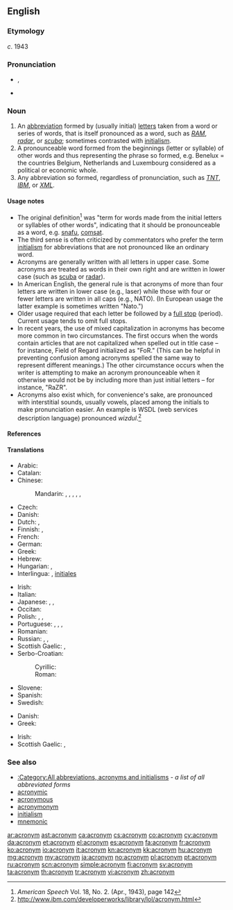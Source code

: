 ==English==

{{wikipedia}}

===Etymology===
<!--From {{term|acro-||tip end, beginning}} and {{term|-onym||name}}, modelled after {{term|homonym}} and {{term|synonym}}. From {{etyl|grc}} {{term|ἄκρος|sc=polytonic|tr=akros||extremity}} and {{term|ὄνομα|sc=polytonic|tr=onoma||name}}.
-->
{{confix|acro|onym}} ''c''. 1943

===Pronunciation===
* {{IPA|/ˈæk.ɹə.nɪm/}}, {{X-SAMPA|/"{k.r\@.nIm/}}
* {{audio|en-uk-acronym.ogg|Audio (UK)}}

===Noun===
{{en-noun}}

# An [[abbreviation]] formed by (usually initial) [[letters]] taken from a word or series of words, that is itself pronounced as a word, such as ''[[RAM]]'', ''[[radar]]'', or ''[[scuba]]''; sometimes contrasted with [[initialism]].
# A pronounceable word formed from the beginnings (letter or syllable) of other words and thus representing the phrase so formed, e.g. Benelux = the countries Belgium, Netherlands and Luxembourg considered as a political or economic whole.
# Any abbreviation so formed, regardless of pronunciation, such as ''[[TNT]]'', ''[[IBM]]'', or ''[[XML]]''.

====Usage notes====
* The original definition<ref>''American Speech'' Vol. 18, No. 2. (Apr., 1943), page 142</ref> was "term for words made from the initial letters or syllables of other words", indicating that it should be pronounceable as a word, e.g. [[snafu]], [[comsat]].
* The third sense is often criticized by commentators who prefer the term [[initialism]] for abbreviations that are not pronounced like an ordinary word.
* Acronyms are generally written with all letters in upper case.  Some acronyms are treated as words in their own right and are written in lower case (such as [[scuba]] or [[radar]]).
* In American English, the general rule is that acronyms of more than four letters are written in lower case (e.g., laser) while those with four or fewer letters are written in all caps (e.g., NATO). (In European usage the latter example is sometimes written "Nato.")
* Older usage required that each letter be followed by a [[full stop]] (period). Current usage tends to omit full stops.
* In recent years, the use of mixed capitalization in acronyms has become more common in two circumstances. The first occurs when the words contain articles that are not capitalized when spelled out in title case – for instance, Field of Regard initialized as "FoR." (This can be helpful in preventing confusion among acronyms spelled the same way to represent different meanings.) The other circumstance occurs when the writer is attempting to make an acronym pronounceable when it otherwise would not be by including more than just initial letters – for instance, "RaZR".
* Acronyms also exist which, for convenience's sake, are pronounced with interstitial sounds, usually vowels, placed among the initials to make pronunciation easier. An example is WSDL (web services description language) pronounced ''wizdul''.<ref>http://www.ibm.com/developerworks/library/lol/acronym.html</ref>

====References====
<references />

====Translations====
{{trans-top|word formed by initial letters}}
* Arabic: {{t+|ar|أكرونيم|m|tr=’akrūnīm}}
* Catalan: {{t+|ca|acrònim|m}}
* Chinese:
*: Mandarin: {{t-|cmn|縮寫|sc=Hani}},  {{t-|cmn|缩写|tr=suōxiě|sc=Hani}},  {{t|cmn|縮略詞|sc=Hani}},  {{t|cmn|缩略词|tr=suōlüècí|sc=Hani}},  {{t-|cmn|略語|sc=Hani}},  {{t|cmn|略语|tr=lüèyǔ|sc=Hani}}
* Czech: {{t+|cs|akronym|m}}
* Danish: {{t+|da|akronym|n}}
* Dutch: {{t+|nl|acroniem|n}}, {{t+|nl|letterwoord|n}}
* Finnish: {{t+|fi|kirjainsana}}, {{t+|fi|akronyymi}}
* French: {{t+|fr|acronyme|m}}
* German: {{t+|de|Akronym|n}}
* Greek: {{t+|el|ακρωνύμιο|n|tr=akronýmio}}
* Hebrew: {{t+|he|ראשי תיבות|m|p}}
* Hungarian: {{t-|hu|betűszó}}, {{t+|hu|mozaikszó}}
* Interlingua: {{t-|ia|acronymo}}, [[initial|initiales]] <!--disputed - see discussion page-->
{{trans-mid}}
* Irish: {{t-|ga|acrainm|m}}
* Italian: {{t+|it|acronimo|m}}
* Japanese: {{t+|ja|頭字語|tr=とうじご, tōjigo}}, {{t-|ja|アクロニム|tr=akuronimu}}, {{t+|ja|略語|tr=りゃくご, ryakugo}}
* Occitan: {{t-|oc|acronim|m}}
* Polish: {{t+|pl|akronim|m}}, {{t+|pl|skrót|m}}, {{t+|pl|skrótowiec|m}}
* Portuguese: {{t+|pt|sigla|f}}, {{t+|pt|acrônimo|m}} {{qualifier|Brazil}}, {{t-|pt|acrónimo|m}} {{qualifier|Portugal}}, {{t-|pt|acrograma|m}}
* Romanian: {{t-|ro|acronim|n}}
* Russian: {{t+|ru|акроним|m|tr=akrónim}}, {{t+|ru|сокращение|n|tr=sokraščénije}}, {{t+|ru|аббревиатура|f|tr=abbreviatúra}}
* Scottish Gaelic: {{t-|gd|acranaim|m}}, {{t-|gd|geàrr-ainm|m}}
* Serbo-Croatian:
*: Cyrillic: {{t-|sh|акроним|m}}
*: Roman: {{t-|sh|akronim|m}}
* Slovene: {{t+|sl|kratica|f}}
* Spanish: {{t+|es|acrónimo|m}}
* Swedish: {{t+|sv|akronym}}
{{trans-bottom}}

{{trans-top|any abbreviation formed by initial letters}}
* Danish: {{t+|da|akronym|n}}
* Greek: {{t+|el|αρκτικόλεξο|n|tr=arktikólexo}}
{{trans-mid}}
* Irish: {{t-|ga|acrainm|m}}
* Scottish Gaelic: {{t-|gd|acranaim|m}}, {{t-|gd|geàrr-ainm|m}}
{{trans-bottom}}

===See also===
* [[:Category:All abbreviations, acronyms and initialisms]] - ''a list of all abbreviated forms''
* [[acronymic]]
* [[acronymous]]
* [[acronymonym]]
* [[initialism]]
* [[mnemonic]]

[[ar:acronym]]
[[ast:acronym]]
[[ca:acronym]]
[[cs:acronym]]
[[co:acronym]]
[[cy:acronym]]
[[da:acronym]]
[[et:acronym]]
[[el:acronym]]
[[es:acronym]]
[[fa:acronym]]
[[fr:acronym]]
[[ko:acronym]]
[[io:acronym]]
[[it:acronym]]
[[kn:acronym]]
[[kk:acronym]]
[[hu:acronym]]
[[mg:acronym]]
[[my:acronym]]
[[ja:acronym]]
[[no:acronym]]
[[pl:acronym]]
[[pt:acronym]]
[[ru:acronym]]
[[scn:acronym]]
[[simple:acronym]]
[[fi:acronym]]
[[sv:acronym]]
[[ta:acronym]]
[[th:acronym]]
[[tr:acronym]]
[[vi:acronym]]
[[zh:acronym]]